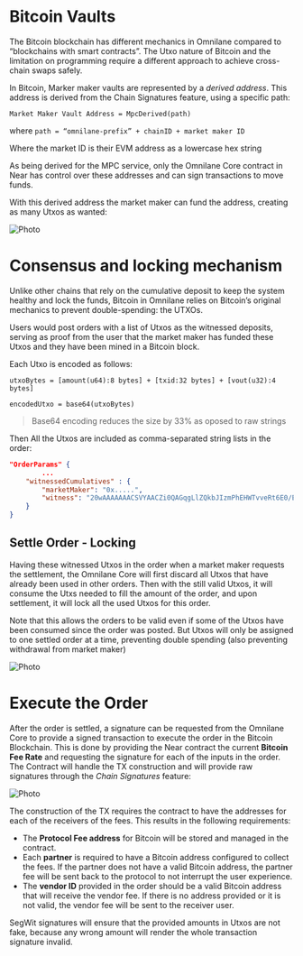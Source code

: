 # Bitcoin Vaults

The Bitcoin blockchain has different mechanics in Omnilane compared to “blockchains with smart contracts”. The Utxo nature of Bitcoin and the limitation on programming require a different approach to achieve cross-chain swaps safely.

In Bitcoin, Marker maker vaults are represented by a *derived address*. This address is derived from the Chain Signatures feature, using a specific path:

`Market Maker Vault Address = MpcDerived(path)`

where  `path = “omnilane-prefix” + chainID + market maker ID`

Where the market ID is their EVM address as a lowercase hex string

As being derived for the MPC service, only the Omnilane Core contract in Near has control over these addresses and can sign transactions to move funds.

With this derived address the market maker can fund the address, creating as many Utxos as wanted:


<Image
  src="/bitcoin-image-1.png"
  alt="Photo"
  width={1125}
  height={750}
  priority
  className="next-image"
/>

# Consensus and locking mechanism

Unlike other chains that rely on the cumulative deposit to keep the system healthy and lock the funds, Bitcoin in Omnilane relies on Bitcoin’s original mechanics to prevent double-spending: the UTXOs.

Users would post orders with a list of Utxos as the witnessed deposits, serving as proof from the user that the market maker has funded these Utxos and they have been mined in a Bitcoin block.

Each Utxo is encoded as follows:

`utxoBytes = [amount(u64):8 bytes] + [txid:32 bytes] + [vout(u32):4 bytes]`

`encodedUtxo = base64(utxoBytes)`

> Base64 encoding reduces the size by 33% as oposed to raw strings

Then All the Utxos are included as comma-separated string lists in the order:

```json
"OrderParams" {
		...
    "witnessedCumulatives" : {
	    "marketMaker": "0x.....",
	    "witness": "20wAAAAAAACSVYAACZi0QAGqgLlZQkbJIzmPhEHWTvveRt6E0/EepQEAAAA=,6AMAAAAAAACM53qbxhEZhXjeG6tdDWyKBNkV9Xig/7OiHLV0du079QAAAAA=",
    }
}
```

## Settle Order - Locking

Having these witnessed Utxos in the order when a market maker requests the settlement, the Omnilane Core will first discard all Utxos that have already been used in other orders. Then with the still valid Utxos, it will consume the Utxs needed to fill the amount of the order, and upon settlement, it will lock all the used Utxos for this order.


Note that this allows the orders to be valid even if some of the Utxos have been consumed since the order was posted.  But Utxos will only be assigned to one settled order at a time, preventing double spending (also preventing withdrawal from market maker)

<Image
  src="/bitcoin-image-3.png"
  alt="Photo"
  width={1125}
  height={750}
  priority
  className="next-image"
/>

# Execute the Order

After the order is settled, a signature can be requested from the Omnilane Core to provide a signed transaction to execute the order in the Bitcoin Blockchain. This is done by providing the Near contract the current **Bitcoin Fee Rate** and requesting the signature for each of the inputs in the order. The Contract will handle the TX construction and will provide raw signatures through the *Chain Signatures* feature:

<Image
  src="/bitcoin-image-2.png"
  alt="Photo"
  width={1125}
  height={750}
  priority
  className="next-image"
/>

The construction of the TX requires the contract to have the addresses for each of the receivers of the fees. This results in the following requirements:

- The **Protocol Fee address** for Bitcoin will be stored and managed in the contract.
- Each **partner** is required to have a Bitcoin address configured to collect the fees. If the partner does not have a valid Bitcoin address, the partner fee will be sent back to the protocol to not interrupt the user experience.
- The **vendor ID** provided in the order should be a valid Bitcoin address that will receive the vendor fee. If there is no address provided or it is not valid, the vendor fee will be sent to the receiver user.

SegWit signatures will ensure that the provided amounts in Utxos are not fake, because any wrong amount will render the whole transaction signature invalid.